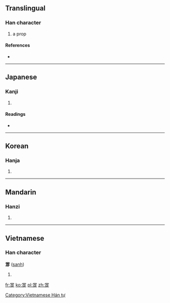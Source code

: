 ==Translingual==

===Han character===
{{Han char|rn=92|rad=牙|as=08|sn=12|four=9024<sub>0</sub>|canj=火月口一竹 (FBRMH)}}

# a prop

====References====
* {{Han ref|kx=0695.100|dkj=19919|dj=1108.120|hdz=21420.090|uh=725A|ud=29274|bh=DA67|bd=55911}}

----

==Japanese==

===Kanji===
{{ja-kanji|grade=|rs=牙08}}

# {{defn|lang=ja|sort=牙08}}

====Readings====
* {{ja-readings|on=[[とう]] (tō), [[ちょう]] (chō)|kun=[[はしら]] (hashira)}}

----

==Korean==

===Hanja===
{{ko-hanja|hangeul=탱|eumhun=|rv=taeng|mr=t'aeng|y=thayng}}

# {{defn|lang=ko|sort=牙08}}

----

==Mandarin==

===Hanzi===
{{cmn-hanzi|pin=[[chēng]] ([[cheng1]]), [[chèng]] ([[cheng4]])|wg=ch'eng<sup>1</sup>, ch'eng<sup>4</sup>}}

# {{defn|lang=cmn|sort=牙08}}

----

==Vietnamese==

===Han character===
'''牚''' ([[sanh]])

# {{defn|lang=vi}}

[[Category:Vietnamese Hán tự]]

[[fr:牚]]
[[ko:牚]]
[[pl:牚]]
[[zh:牚]]